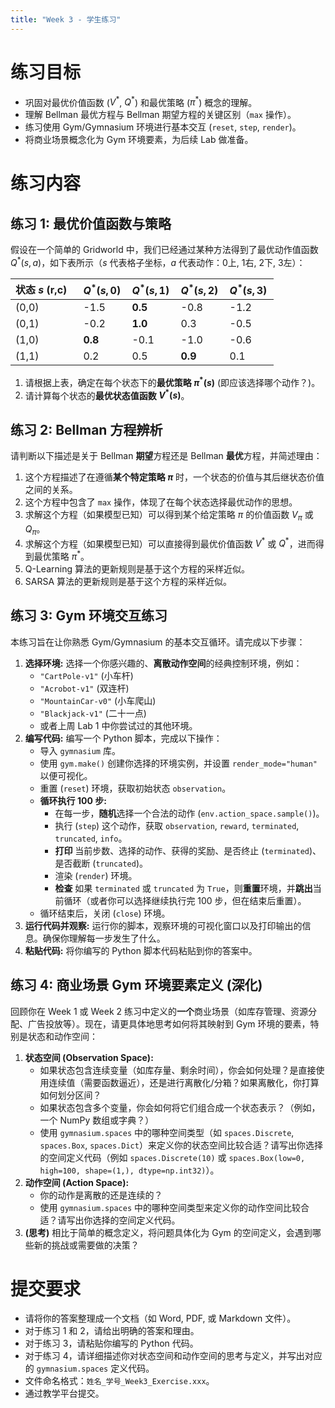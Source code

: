 ```yaml
---
title: "Week 3 - 学生练习"
---
```


# 练习目标

*   巩固对最优价值函数 ($V^*$, $Q^*$) 和最优策略 ($\pi^*$) 概念的理解。
*   理解 Bellman 最优方程与 Bellman 期望方程的关键区别（`max` 操作）。
*   练习使用 Gym/Gymnasium 环境进行基本交互 (`reset`, `step`, `render`)。
*   将商业场景概念化为 Gym 环境要素，为后续 Lab 做准备。

# 练习内容

## 练习 1: 最优价值函数与策略

假设在一个简单的 Gridworld 中，我们已经通过某种方法得到了最优动作值函数 $Q^*(s, a)$，如下表所示（$s$ 代表格子坐标，$a$ 代表动作：0上, 1右, 2下, 3左）：

| 状态 $s$ (r,c) | $Q^*(s, 0)$ | $Q^*(s, 1)$ | $Q^*(s, 2)$ | $Q^*(s, 3)$ |
| :----------- | :-------- | :-------- | :-------- | :-------- |
| (0,0)        | -1.5      | **0.5**   | -0.8      | -1.2      |
| (0,1)        | -0.2      | **1.0**   | 0.3       | -0.5      |
| (1,0)        | **0.8**   | -0.1      | -1.0      | -0.6      |
| (1,1)        | 0.2       | 0.5       | **0.9**   | 0.1       |

1.  请根据上表，确定在每个状态下的**最优策略 $\pi^*(s)$** (即应该选择哪个动作？)。
2.  请计算每个状态的**最优状态值函数 $V^*(s)$**。

## 练习 2: Bellman 方程辨析

请判断以下描述是关于 Bellman **期望**方程还是 Bellman **最优**方程，并简述理由：

1.  这个方程描述了在遵循**某个特定策略 $\pi$** 时，一个状态的价值与其后继状态价值之间的关系。
2.  这个方程中包含了 `max` 操作，体现了在每个状态选择最优动作的思想。
3.  求解这个方程（如果模型已知）可以得到某个给定策略 $\pi$ 的价值函数 $V_\pi$ 或 $Q_\pi$。
4.  求解这个方程（如果模型已知）可以直接得到最优价值函数 $V^*$ 或 $Q^*$，进而得到最优策略 $\pi^*$。
5.  Q-Learning 算法的更新规则是基于这个方程的采样近似。
6.  SARSA 算法的更新规则是基于这个方程的采样近似。

## 练习 3: Gym 环境交互练习

本练习旨在让你熟悉 Gym/Gymnasium 的基本交互循环。请完成以下步骤：

1.  **选择环境:** 选择一个你感兴趣的、**离散动作空间**的经典控制环境，例如：
    *   `"CartPole-v1"` (小车杆)
    *   `"Acrobot-v1"` (双连杆)
    *   `"MountainCar-v0"` (小车爬山)
    *   `"Blackjack-v1"` (二十一点)
    *   或者上周 Lab 1 中你尝试过的其他环境。
2.  **编写代码:** 编写一个 Python 脚本，完成以下操作：
    *   导入 `gymnasium` 库。
    *   使用 `gym.make()` 创建你选择的环境实例，并设置 `render_mode="human"` 以便可视化。
    *   重置 (`reset`) 环境，获取初始状态 `observation`。
    *   **循环执行 100 步:**
        *   在每一步，**随机**选择一个合法的动作 (`env.action_space.sample()`)。
        *   执行 (`step`) 这个动作，获取 `observation`, `reward`, `terminated`, `truncated`, `info`。
        *   **打印** 当前步数、选择的动作、获得的奖励、是否终止 (`terminated`)、是否截断 (`truncated`)。
        *   渲染 (`render`) 环境。
        *   **检查** 如果 `terminated` 或 `truncated` 为 `True`，则**重置**环境，并**跳出**当前循环（或者你可以选择继续执行完 100 步，但在结束后重置）。
    *   循环结束后，关闭 (`close`) 环境。
3.  **运行代码并观察:** 运行你的脚本，观察环境的可视化窗口以及打印输出的信息。确保你理解每一步发生了什么。
4.  **粘贴代码:** 将你编写的 Python 脚本代码粘贴到你的答案中。

## 练习 4: 商业场景 Gym 环境要素定义 (深化)

回顾你在 Week 1 或 Week 2 练习中定义的**一个**商业场景（如库存管理、资源分配、广告投放等）。现在，请更具体地思考如何将其映射到 Gym 环境的要素，特别是状态和动作空间：

1.  **状态空间 (Observation Space):**
    *   如果状态包含连续变量（如库存量、剩余时间），你会如何处理？是直接使用连续值（需要函数逼近），还是进行离散化/分箱？如果离散化，你打算如何划分区间？
    *   如果状态包含多个变量，你会如何将它们组合成一个状态表示？（例如，一个 NumPy 数组或字典？）
    *   使用 `gymnasium.spaces` 中的哪种空间类型（如 `spaces.Discrete`, `spaces.Box`, `spaces.Dict`）来定义你的状态空间比较合适？请写出你选择的空间定义代码（例如 `spaces.Discrete(10)` 或 `spaces.Box(low=0, high=100, shape=(1,), dtype=np.int32)`）。
2.  **动作空间 (Action Space):**
    *   你的动作是离散的还是连续的？
    *   使用 `gymnasium.spaces` 中的哪种空间类型来定义你的动作空间比较合适？请写出你选择的空间定义代码。
3.  **(思考)** 相比于简单的概念定义，将问题具体化为 Gym 的空间定义，会遇到哪些新的挑战或需要做的决策？

# 提交要求

*   请将你的答案整理成一个文档（如 Word, PDF, 或 Markdown 文件）。
*   对于练习 1 和 2，请给出明确的答案和理由。
*   对于练习 3，请粘贴你编写的 Python 代码。
*   对于练习 4，请详细描述你对状态空间和动作空间的思考与定义，并写出对应的 `gymnasium.spaces` 定义代码。
*   文件命名格式：`姓名_学号_Week3_Exercise.xxx`。
*   通过教学平台提交。